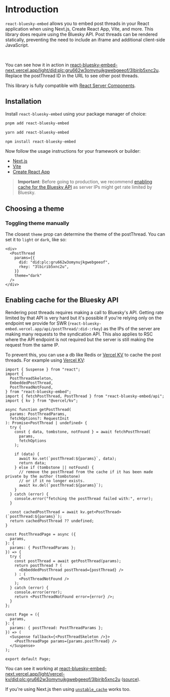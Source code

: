 
# Introduction

`react-bluesky-embed` allows you to embed post threads in your React application when using Next.js, Create React App, Vite, and more. This library does require using the Bluesky API. Post threads can be rendered statically, preventing the need to include an iframe and additional client-side JavaScript.

<br />
<Sample />

You can see how it in action in [react-bluesky-embed-next.vercel.app/light/did:plc:gru662w3omynujkgwebgeeof/3lbirib5xnc2u](https://react-bluesky-embed-next.vercel.app/light/did:plc:gru662w3omynujkgwebgeeof/3lbirib5xnc2u). Replace the postThread ID in the URL to see other post threads.

This library is fully compatible with [React Server Components](https://nextjs.org/docs/app/building-your-application/rendering/server-components).

## Installation

Install `react-bluesky-embed` using your package manager of choice:

```bash
pnpm add react-bluesky-embed
```

```bash
yarn add react-bluesky-embed
```

```bash
npm install react-bluesky-embed
```

Now follow the usage instructions for your framework or builder:

- [Next.js](/react/next)
- [Vite](/react/vite)
- [Create React App](/react/create-react-app)

> **Important**: Before going to production, we recommend [enabling cache for the Bluesky API](#enabling-cache-for-the-bluesky-api) as server IPs might get rate limited by Bluesky.

## Choosing a theme

### Toggling theme manually

The closest `theme` prop can determine the theme of the postThread. You can set it to `light` or `dark`, like so:

```tsx
<div>
  <PostThread
    params={{
      did: "did:plc:gru662w3omynujkgwebgeeof",
      rkey: "3lbirib5xnc2u",
    }}
    theme="dark"
  />
</div>
```

## Enabling cache for the Bluesky API

Rendering post threads requires making a call to Bluesky's API. Getting rate limited by that API is very hard but it's possible if you're relying only on the endpoint we provide for SWR (`react-bluesky-embed.vercel.app/api/postThread/:did-:rkey`) as the IPs of the server are making many requests to the syndication API. This also applies to RSC where the API endpoint is not required but the server is still making the request from the same IP.

To prevent this, you can use a db like Redis or [Vercel KV](https://vercel.com/docs/storage/vercel-kv) to cache the post threads. For example using [Vercel KV](https://vercel.com/docs/storage/vercel-kv):

```tsx
import { Suspense } from "react";
import {
  PostThreadSkeleton,
  EmbeddedPostThread,
  PostThreadNotFound,
} from "react-bluesky-embed";
import { fetchPostThread, PostThread } from "react-bluesky-embed/api";
import { kv } from "@vercel/kv";

async function getPostThread(
  params: PostThreadParams,
  fetchOptions?: RequestInit
): Promise<PostThread | undefined> {
  try {
    const { data, tombstone, notFound } = await fetchPostThread(
      params,
      fetchOptions
    );

    if (data) {
      await kv.set(`postThread:${params}`, data);
      return data;
    } else if (tombstone || notFound) {
      // remove the postThread from the cache if it has been made private by the author (tombstone)
      // or if it no longer exists.
      await kv.del(`postThread:${params}`);
    }
  } catch (error) {
    console.error("fetching the postThread failed with:", error);
  }

  const cachedPostThread = await kv.get<PostThread>(`postThread:${params}`);
  return cachedPostThread ?? undefined;
}

const PostThreadPage = async ({
  params,
}: {
  params: { PostThreadParams };
}) => {
  try {
    const postThread = await getPostThread(params);
    return postThread ? (
      <EmbeddedPostThread postThread={postThread} />
    ) : (
      <PostThreadNotFound />
    );
  } catch (error) {
    console.error(error);
    return <PostThreadNotFound error={error} />;
  }
};

const Page = ({
  params,
}: {
  params: { postThread: PostThreadParams };
}) => (
  <Suspense fallback={<PostThreadSkeleton />}>
    <PostThreadPage params={params.postThread} />
  </Suspense>
);

export default Page;
```

You can see it working at [react-bluesky-embed-next.vercel.app/light/vercel-kv/did:plc:gru662w3omynujkgwebgeeof/3lbirib5xnc2u](https://react-bluesky-embed-next.vercel.app/light/vercel-kv/did:plc:gru662w3omynujkgwebgeeof/3lbirib5xnc2u) ([source](https://github.com/vercel/react-bluesky-embed/blob/main/apps/next-app/app/light/vercel-kv/%5BpostThread%5D/page.tsx)).

If you're using Next.js then using [`unstable_cache`](/react/next#enabling-cache) works too.
